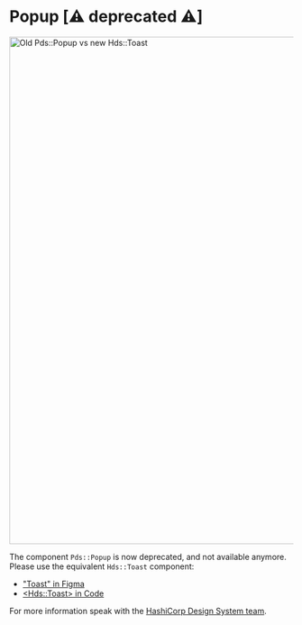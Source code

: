 
<Meta title="Deprecated / Popup (Deprecated)" />

# Popup [⚠️ deprecated ⚠️]

<img alt="Old Pds::Popup vs new Hds::Toast" src={ImageFile} width="900" />

The component `Pds::Popup` is now deprecated, and not available anymore. Please use the equivalent `Hds::Toast` component:
- ["Toast" in Figma](https://www.figma.com/file/noyY6dUMDYjmySpHcMjhkN/HDS-Product---Components?node-id=7636%3A30466)
- [&lt;Hds::Toast&gt; in Code](https://helios.hashicorp.design/components/toast)

For more information speak with the [HashiCorp Design System team](https://hashicorp.slack.com/archives/C7KTUHNUS).